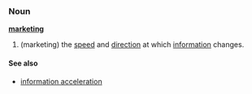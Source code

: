 ===Noun===

'''[[marketing]]'''

#(marketing) the [[speed]] and [[direction]] at which [[information]] changes.  

====See also====
*[[information acceleration]]